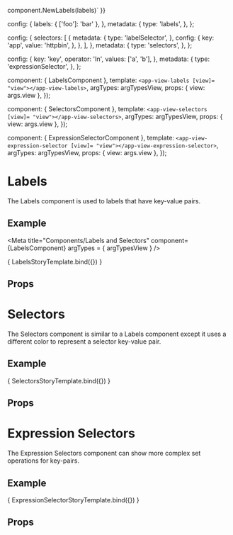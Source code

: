 
component.NewLabels(labels)`
}}



  config: {
    labels: { ['foo']: 'bar' },
  },
  metadata: {
    type: 'labels',
  },
};

  config: {
    selectors: [
      {
        metadata: {
          type: 'labelSelector',
        },
        config: {
          key: 'app',
          value: 'httpbin',
        },
      },
    ],
  },
  metadata: {
    type: 'selectors',
  },
};

  config: {
    key: 'key',
    operator: 'In',
    values: ['a', 'b'],
  },
  metadata: {
    type: 'expressionSelector',
  },
};

  component: { LabelsComponent },
  template: `<app-view-labels [view]= "view"></app-view-labels>`,
  argTypes: argTypesView,
  props: { view: args.view },
});

  component: { SelectorsComponent },
  template: `<app-view-selectors [view]= "view"></app-view-selectors>`,
  argTypes: argTypesView,
  props: { view: args.view },
});

  component: { ExpressionSelectorComponent },
  template: `<app-view-expression-selector [view]= "view"></app-view-expression-selector>`,
  argTypes: argTypesView,
  props: { view: args.view },
});

<h1>Labels</h1>

<p>The Labels component is used to labels that have key-value pairs.</p>
<h2>Example</h2>

<Meta title="Components/Labels and Selectors"
      component={LabelsComponent}
      argTypes = { argTypesView }
/>

<Canvas withToolbar>
  <Story name="Labels"
         parameters={{ docs: labelsDocs }}
         args= {{ view: labelsView }}>
    { LabelsStoryTemplate.bind({}) }
  </Story>
</Canvas>

<h2>Props</h2>
<ArgsTable story = "Labels" />

<h1>Selectors</h1>

<p>The Selectors component is similar to a Labels component except it uses a different color to represent a selector key-value pair.</p>
<h2>Example</h2>

<Canvas withToolbar>
  <Story name="Selectors"
         parameters={{ docs: selectorsDocs }}
         args= {{ view: selectorsView }}>
    { SelectorsStoryTemplate.bind({}) }
  </Story>
</Canvas>

<h2>Props</h2>
<ArgsTable  story = "Selectors" />

<h1>Expression Selectors</h1>

<p>The Expression Selectors component can show more complex set operations for key-pairs.</p>
<h2>Example</h2>

<Canvas withToolbar>
  <Story name="Expression Selectors"
         parameters={{ docs: expressionSelectorsDocs }}
         args= {{ view: expressionSelectorView }}>
    { ExpressionSelectorStoryTemplate.bind({}) }
  </Story>
</Canvas>

<h2>Props</h2>
<ArgsTable story = "Expression Selectors" />
